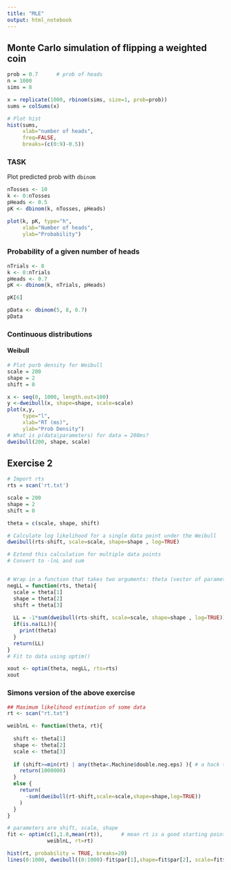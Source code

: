 ```yaml
---
title: "MLE"
output: html_notebook
---
```


## Monte Carlo simulation of flipping a weighted coin

```r

prob = 0.7      # prob of heads
n = 1000
sims = 8

x = replicate(1000, rbinom(sims, size=1, prob=prob))
sums = colSums(x)

# Plot hist 
hist(sums, 
     xlab="number of heads",
     freq=FALSE,
     breaks=(c(0:9)-0.5))

```

### TASK
Plot predicted prob with `dbinom`
```r
nTosses <- 10
k <- 0:nTosses
pHeads <- 0.5
pK <- dbinom(k, nTosses, pHeads)

plot(k, pK, type="h",
     xlab="Number of heads",
     ylab="Probability")
```


### Probability of a given number of heads
```r
nTrials <- 8
k <- 0:nTrials
pHeads <- 0.7
pK <- dbinom(k, nTrials, pHeads)

pK[6]

pData <- dbinom(5, 8, 0.7)    
pData
```

### Continuous distributions
#### Weibull
```r
# Plot porb density for Weibull
scale = 200
shape = 2
shift = 0

x <- seq(0, 1000, length.out=100)
y <-dweibull(x, shape=shape, scale=scale)
plot(x,y,
     type="l",
     xlab="RT (ms)",
     ylab="Prob Density")
# What is p(data|parameters) for data = 200ms?
dweibull(200, shape, scale)
```

## Exercise 2

```r
# Import rts
rts = scan('rt.txt')

scale = 200
shape = 2
shift = 0

theta = c(scale, shape, shift)

# Calculate log likelihood for a single data point under the Weibull
dweibull(rts-shift, scale=scale, shape=shape , log=TRUE)

# Eztend this calculation for multiple data points
# Convert to -lnL and sum


# Wrap in a function that takes two arguments: theta (vector of parameters) and data vector (rts)
negLL = function(rts, theta){
  scale = theta[1]
  shape = theta[2]
  shift = theta[3]
  
  LL = -1*sum(dweibull(rts-shift, scale=scale, shape=shape , log=TRUE))
  if(is.na(LL)){
    print(theta)
  }
  return(LL)
}
# Fit to data using optim()

xout <- optim(theta, negLL, rts=rts)
xout
```

### Simons version of the above exercise

```r
## Maximum likelihood estimation of some data
rt <- scan("rt.txt")

weiblnL <- function(theta, rt){
  
  shift <- theta[1]
  shape <- theta[2]
  scale <- theta[3]
  
  if (shift>=min(rt) | any(theta<.Machine$double.neg.eps) ){ # a hack to avoid NaNs (won't work with gradient descent)
    return(1000000)
  } 
  else {
    return(
      -sum(dweibull(rt-shift,scale=scale,shape=shape,log=TRUE))
    )
  }
}

# parameters are shift, scale, shape
fit <- optim(c(1,1.8,mean(rt)),      # mean rt is a good starting point for scale
             weiblnL, rt=rt)

hist(rt, probability = TRUE, breaks=20)
lines(0:1000, dweibull((0:1000)-fit$par[1],shape=fit$par[2], scale=fit$par[3]), col=3, lwd=2)
```

